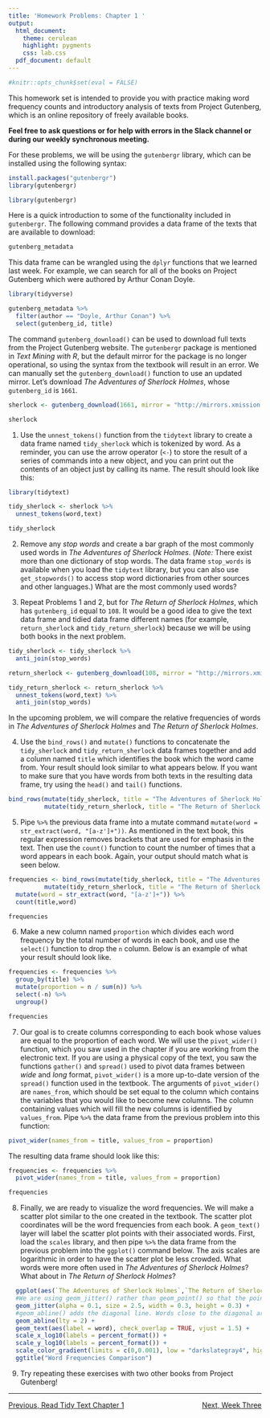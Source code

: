 ---
title: 'Homework Problems: Chapter 1 '
output:
  html_document:
    theme: cerulean
    highlight: pygments
    css: lab.css
  pdf_document: default
---

```{r global-options, include=FALSE}
#knitr::opts_chunk$set(eval = FALSE)

```

This homework set is intended to provide you with practice making word frequency counts and introductory analysis of texts from Project Gutenberg, which is an online repository of freely available books.

**Feel free to ask questions or for help with errors in the Slack channel or during our weekly synchronous meeting.** 

For these problems, we will be using the `gutenbergr` library, which can be installed using the following syntax:

```{r echo = TRUE, eval = FALSE, message = FALSE, warning = FALSE}
install.packages("gutenbergr")
library(gutenbergr)
```

```{r echo = FALSE, eval = TRUE, message = FALSE, warning = FALSE}
library(gutenbergr)
```

Here is a quick introduction to some of the functionality included in `gutenbergr`. The following command provides a data frame of the texts that are available to download:

```{r echo = TRUE, eval = TRUE, message = FALSE, warning = FALSE}
gutenberg_metadata
```

This data frame can be wrangled using the `dplyr` functions that we learned last week. For example, we can search for all of the books on Project Gutenberg which were authored by Arthur Conan Doyle.

```{r echo = TRUE, eval = TRUE, message = FALSE, warning = FALSE}
library(tidyverse)

gutenberg_metadata %>%
  filter(author == "Doyle, Arthur Conan") %>%
  select(gutenberg_id, title)
```

The command `gutenberg_download()` can be used to download full texts from the Project Gutenberg website. The `gutenbergr` package is mentioned in *Text Mining with R*, but the default mirror for the package is no longer operational, so using the syntax from the textbook will result in an error. We can manually set the `gutenberg_download()` function to use an updated mirror. Let's download *The Adventures of Sherlock Holmes*, whose `gutenberg_id` is `1661`.

```{r echo = TRUE, eval = TRUE, message = FALSE, warning = FALSE}
sherlock <- gutenberg_download(1661, mirror = "http://mirrors.xmission.com/gutenberg/")

sherlock
```


1. Use the `unnest_tokens()` function from the `tidytext` library to create a data frame named `tidy_sherlock` which is tokenized by word. As a reminder, you can use the arrow operator (`<-`) to store the result of a series of commands into a new object, and you can print out the contents of an object just by calling its name. The result should look like this:

```{r echo = FALSE, eval = TRUE, message = FALSE, warning = FALSE}
library(tidytext)

tidy_sherlock <- sherlock %>%
  unnest_tokens(word,text)

tidy_sherlock
```

2. Remove any *stop words* and create a bar graph of the most commonly used words in *The Adventures of Sherlock Holmes*. (*Note:* There exist more than one dictionary of stop words. The data frame `stop_words` is available when you load the `tidytext` library, but you can also use `get_stopwords()` to access stop word dictionaries from other sources and other languages.) What are the most commonly used words?

3. Repeat Problems 1 and 2, but for *The Return of Sherlock Holmes*, which has `gutenberg_id` equal to `108`. It would be a good idea to give the text data frame and tidied data frame different names (for example, `return_sherlock` and `tidy_return_sherlock`) because we will be using both books in the next problem.

```{r echo = FALSE, eval = TRUE, message = FALSE, warning = FALSE}
tidy_sherlock <- tidy_sherlock %>%
  anti_join(stop_words)

return_sherlock <- gutenberg_download(108, mirror = "http://mirrors.xmission.com/gutenberg/")

tidy_return_sherlock <- return_sherlock %>%
  unnest_tokens(word,text) %>%
  anti_join(stop_words)
```

In the upcoming problem, we will compare the relative frequencies of words in *The Adventures of Sherlock Holmes* and *The Return of Sherlock Holmes*. 

4. Use the `bind_rows()` and `mutate()` functions to concatenate the `tidy_sherlock` and `tidy_return_sherlock` data frames together and add a column named `title` which identifies the book which the word came from. Your result should look similar to what appears below. If you want to make sure that you have words from both texts in the resulting data frame, try using the `head()` and `tail()` functions.

```{r echo = FALSE, eval = TRUE, message = FALSE, warning = FALSE}
bind_rows(mutate(tidy_sherlock, title = "The Adventures of Sherlock Holmes"),
          mutate(tidy_return_sherlock, title = "The Return of Sherlock Holmes"))
```


5. Pipe `%>%` the previous data frame into a mutate command `mutate(word = str_extract(word, "[a-z']+"))`. As mentioned in the text book, this regular expression removes brackets that are used for emphasis in the text. Then use the `count()` function to count the number of times that a word appears in each book. Again, your output should match what is seen below.

```{r echo = FALSE, eval = TRUE, message = FALSE, warning = FALSE}
frequencies <- bind_rows(mutate(tidy_sherlock, title = "The Adventures of Sherlock Holmes"),
          mutate(tidy_return_sherlock, title = "The Return of Sherlock Holmes")) %>%
  mutate(word = str_extract(word, "[a-z']+")) %>%
  count(title,word)

frequencies
```

6. Make a new column named `proportion` which divides each word frequency by the total number of words in each book, and use the `select()` function to drop the `n` column. Below is an example of what your result should look like.

```{r echo = FALSE, eval = TRUE, message = FALSE, warning = FALSE}
frequencies <- frequencies %>%
  group_by(title) %>%
  mutate(proportion = n / sum(n)) %>%
  select(-n) %>%
  ungroup()

frequencies
```

7. Our goal is to create columns corresponding to each book whose values are equal to the proportion of each word. We will use the `pivot_wider()` function, which you saw used in the chapter if you are working from the electronic text. If you are using a physical copy of the text, you saw the functions `gather()` and `spread()` used to pivot data frames between *wide* and *long* format,  `pivot_wider()` is a more up-to-date version of the `spread()` function used in the textbook. The arguments of `pivot_wider()` are `names_from`, which should be set equal to the column which contains the variables that you would like to become new columns. The column containing values which will fill the new columns is identified by `values_from`. Pipe `%>%` the data frame from the previous problem into this function:

```{r echo = TRUE, eval = FALSE, message = FALSE, warning = FALSE}
pivot_wider(names_from = title, values_from = proportion)
```

The resulting data frame should look like this:

```{r echo = FALSE, eval = TRUE, message = FALSE, warning = FALSE}
frequencies <- frequencies %>%
  pivot_wider(names_from = title, values_from = proportion)

frequencies
```

8. Finally, we are ready to visualize the word frequencies. We will make a scatter plot similar to the one created in the textbook. The scatter plot coordinates will be the word frequencies from each book. A `geom_text()` layer will label the scatter plot points with their associated words. First, load the `scales` library, and then pipe `%>%` the data frame from the previous problem into the `ggplot()` command below. The axis scales are logarithmic in order to have the scatter plot be less crowded. What words were more often used in *The Adventures of Sherlock Holmes*? What about in *The Return of Sherlock Holmes*?

```{r echo = TRUE, eval = FALSE, message = FALSE, warning = FALSE}
  ggplot(aes(`The Adventures of Sherlock Holmes`,`The Return of Sherlock Holmes`)) + 
  #We are using geom_jitter() rather than geom_point() so that the points are not plotted on top of one another
  geom_jitter(alpha = 0.1, size = 2.5, width = 0.3, height = 0.3) +
  #geom_abline() adds the diagonal line. Words close to the diagonal are used equally frequently in the books
  geom_abline(lty = 2) + 
  geom_text(aes(label = word), check_overlap = TRUE, vjust = 1.5) +
  scale_x_log10(labels = percent_format()) + 
  scale_y_log10(labels = percent_format()) +
  scale_color_gradient(limits = c(0,0.001), low = "darkslategray4", high = "gray75") +
  ggtitle("Word Frequencies Comparison")
```

9. Try repeating these exercises with two other books from Project Gutenberg!

***

<p style = "text-align:left;">[Previous, Read Tidy Text Chapter 1](https://www.tidytextmining.com/tidytext.html)
<span style = "float:right;">[Next, Week Three](https://agmath.github.io/FacultyUpskilling/)</span>
</p>

